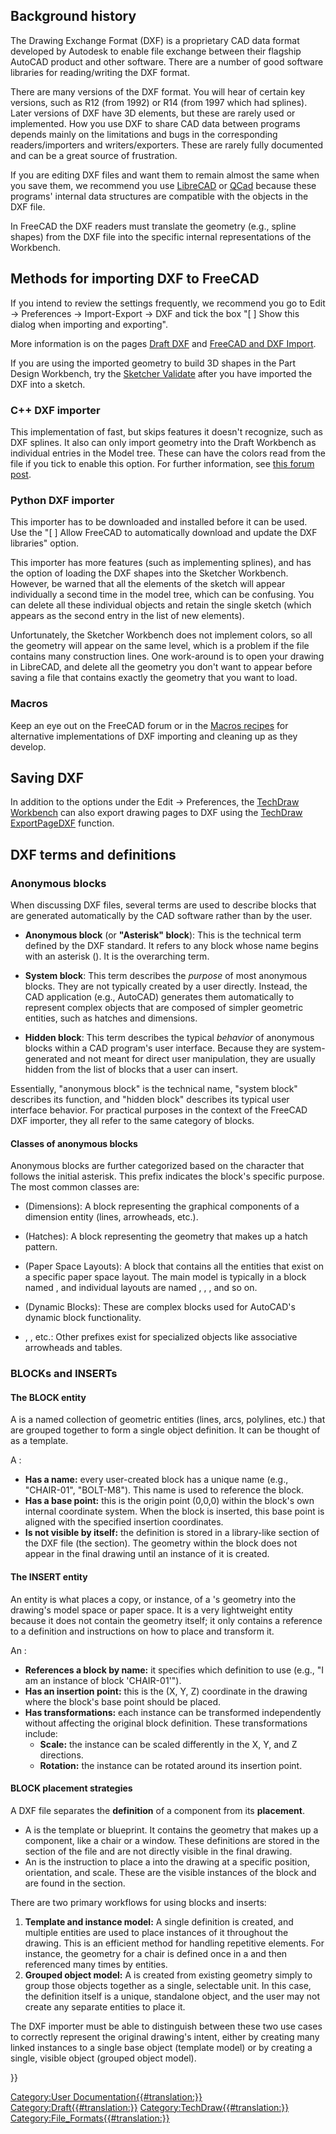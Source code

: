 <languages/>
{{TOCright}}
<translate>

== Background history == <!--T:1-->

<!--T:2-->
The Drawing Exchange Format (DXF) is a proprietary CAD data format developed by Autodesk to enable file exchange between their flagship AutoCAD product and other software. There are a number of good software libraries for reading/writing the DXF format.

<!--T:4-->
There are many versions of the DXF format. You will hear of certain key versions, such as R12 (from 1992) or R14 (from 1997 which had splines). Later versions of DXF have 3D elements, but these are rarely used or implemented. How you use DXF to share CAD data between programs depends mainly on the limitations and bugs in the corresponding readers/importers and writers/exporters. These are rarely fully documented and can be a great source of frustration.

<!--T:5-->
If you are editing DXF files and want them to remain almost the same when you save them, we recommend you use [https://en.wikipedia.org/wiki/LibreCAD LibreCAD] or [https://en.wikipedia.org/wiki/QCad QCad] because these programs' internal data structures are compatible with the objects in the DXF file.

<!--T:6-->
In FreeCAD the DXF readers must translate the geometry (e.g., spline shapes) from the DXF file into the specific internal representations of the Workbench.

== Methods for importing DXF to FreeCAD == <!--T:7-->

<!--T:8-->
If you intend to review the settings frequently, we recommend you go to Edit → Preferences → Import-Export → DXF and tick the box "[ ] Show this dialog when importing and exporting".

<!--T:9-->
More information is on the pages [[Draft_DXF|Draft DXF]] and [[FreeCAD_and_DXF_Import|FreeCAD and DXF Import]].

<!--T:10-->
If you are using the imported geometry to build 3D shapes in the Part Design Workbench, try the [[Sketcher_ValidateSketch|Sketcher Validate]] after you have imported the DXF into a sketch.

=== C++ DXF importer === <!--T:11-->

<!--T:12-->
This implementation of fast, but skips features it doesn't recognize, such as DXF splines. It also can only import geometry into the Draft Workbench as individual entries in the Model tree. These can have the colors read from the file if you tick to enable this option. For further information, see [https://forum.freecadweb.org/viewtopic.php?f=3&t=32493 this forum post].

=== Python DXF importer === <!--T:13-->

<!--T:14-->
This importer has to be downloaded and installed before it can be used. Use the "[ ] Allow FreeCAD to automatically download and update the DXF libraries" option.

<!--T:15-->
This importer has more features (such as implementing splines), and has the option of loading the DXF shapes into the Sketcher Workbench. However, be warned that all the elements of the sketch will appear individually a second time in the model tree, which can be confusing. You can delete all these individual objects and retain the single sketch (which appears as the second entry in the list of new elements).

<!--T:16-->
Unfortunately, the Sketcher Workbench does not implement colors, so all the geometry will appear on the same level, which is a problem if the file contains many construction lines. One work-around is to open your drawing in LibreCAD, and delete all the geometry you don't want to appear before saving a file that contains exactly the geometry that you want to load.

=== Macros === <!--T:17-->

<!--T:18-->
Keep an eye out on the FreeCAD forum or in the [[Macros_recipes|Macros recipes]] for alternative implementations of DXF importing and cleaning up as they develop.

== Saving DXF == <!--T:19-->

<!--T:20-->
In addition to the options under the Edit → Preferences, the [[TechDraw_Workbench|TechDraw Workbench]] can also export drawing pages to DXF using the [[TechDraw_ExportPageDXF|TechDraw ExportPageDXF]] function.


== DXF terms and definitions == <!--T:22-->

=== Anonymous blocks === <!--T:23-->

<!--T:24-->
When discussing DXF files, several terms are used to describe blocks that are generated automatically by the CAD software rather than by the user. 

<!--T:25-->
* '''Anonymous block''' (or '''"Asterisk" block'''): This is the technical term defined by the DXF standard. It refers to any block whose name begins with an asterisk ({{Incode|*}}). It is the overarching term.

<!--T:26-->
* '''System block''': This term describes the ''purpose'' of most anonymous blocks. They are not typically created by a user directly. Instead, the CAD application (e.g., AutoCAD) generates them automatically to represent complex objects that are composed of simpler geometric entities, such as hatches and dimensions.

<!--T:27-->
* '''Hidden block''': This term describes the typical ''behavior'' of anonymous blocks within a CAD program's user interface. Because they are system-generated and not meant for direct user manipulation, they are usually hidden from the list of blocks that a user can insert.

<!--T:28-->
Essentially, "anonymous block" is the technical name, "system block" describes its function, and "hidden block" describes its typical user interface behavior. For practical purposes in the context of the FreeCAD DXF importer, they all refer to the same category of blocks.

==== Classes of anonymous blocks ==== <!--T:29-->

<!--T:30-->
Anonymous blocks are further categorized based on the character that follows the initial asterisk. This prefix indicates the block's specific purpose. The most common classes are:

<!--T:31-->
* {{Incode|*D...}} (Dimensions): A block representing the graphical components of a dimension entity (lines, arrowheads, etc.).
* {{Incode|*X...}} (Hatches): A block representing the geometry that makes up a hatch pattern.
* {{Incode|*P...}} (Paper Space Layouts): A block that contains all the entities that exist on a specific paper space layout. The main model is typically in a block named {{Incode|*Model_Space}}, and individual layouts are named {{Incode|*Paper_Space}}, {{Incode|*Paper_Space0}}, {{Incode|*Paper_Space1}}, and so on.
* {{Incode|*U...}} (Dynamic Blocks): These are complex blocks used for AutoCAD's dynamic block functionality.
* {{Incode|*E...}}, {{Incode|*T...}}, etc.: Other prefixes exist for specialized objects like associative arrowheads and tables.

=== BLOCKs and INSERTs === <!--T:32-->

==== The BLOCK entity ==== <!--T:33-->

<!--T:34-->
A {{Incode|BLOCK}} is a named collection of geometric entities (lines, arcs, polylines, etc.) that are grouped together to form a single object definition. It can be thought of as a template.

<!--T:35-->
A {{Incode|BLOCK}}:
* '''Has a name:''' every user-created block has a unique name (e.g., "CHAIR-01", "BOLT-M8"). This name is used to reference the block.
* '''Has a base point:''' this is the origin point (0,0,0) within the block's own internal coordinate system. When the block is inserted, this base point is aligned with the specified insertion coordinates.
* '''Is not visible by itself:''' the {{Incode|BLOCK}} definition is stored in a library-like section of the DXF file (the {{Incode|BLOCKS}} section). The geometry within the block does not appear in the final drawing until an instance of it is created.

==== The INSERT entity ==== <!--T:36-->

<!--T:37-->
An {{Incode|INSERT}} entity is what places a copy, or instance, of a {{Incode|BLOCK}}'s geometry into the drawing's model space or paper space. It is a very lightweight entity because it does not contain the geometry itself; it only contains a reference to a {{Incode|BLOCK}} definition and instructions on how to place and transform it.

<!--T:38-->
An {{Incode|INSERT}}:
* '''References a block by name:''' it specifies which {{Incode|BLOCK}} definition to use (e.g., "I am an instance of block 'CHAIR-01'").
* '''Has an insertion point:''' this is the (X, Y, Z) coordinate in the drawing where the block's base point should be placed.
* '''Has transformations:''' each instance can be transformed independently without affecting the original block definition. These transformations include:
** '''Scale:''' the instance can be scaled differently in the X, Y, and Z directions.
** '''Rotation:''' the instance can be rotated around its insertion point.

==== BLOCK placement strategies ====

A DXF file separates the '''definition''' of a component from its '''placement'''.

* A {{Incode|BLOCK}} is the template or blueprint. It contains the geometry that makes up a component, like a chair or a window. These definitions are stored in the {{Incode|BLOCKS}} section of the file and are not directly visible in the final drawing.
* An {{Incode|INSERT}} is the instruction to place a {{Incode|BLOCK}} into the drawing at a specific position, orientation, and scale. These are the visible instances of the block and are found in the {{Incode|ENTITIES}} section.

There are two primary workflows for using blocks and inserts:

# '''Template and instance model:''' A single {{Incode|BLOCK}} definition is created, and multiple {{Incode|INSERT}} entities are used to place instances of it throughout the drawing. This is an efficient method for handling repetitive elements. For instance, the geometry for a chair is defined once in a {{Incode|BLOCK}} and then referenced many times by {{Incode|INSERT}} entities.
# '''Grouped object model:''' A {{Incode|BLOCK}} is created from existing geometry simply to group those objects together as a single, selectable unit. In this case, the {{Incode|BLOCK}} definition itself is a unique, standalone object, and the user may not create any separate {{Incode|INSERT}} entities to place it.

The DXF importer must be able to distinguish between these two use cases to correctly represent the original drawing's intent, either by creating many linked instances to a single base object (template model) or by creating a single, visible object (grouped object model).

</translate>
{{Userdocnavi{{#translation:}}}}
[[Category:User Documentation{{#translation:}}]]
[[Category:Draft{{#translation:}}]]
[[Category:TechDraw{{#translation:}}]]
[[Category:File_Formats{{#translation:}}]]